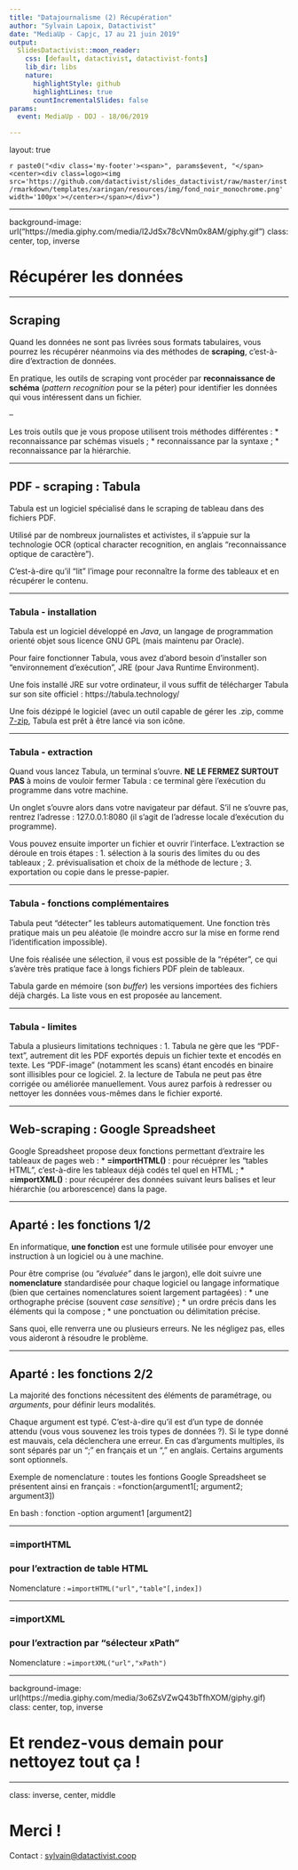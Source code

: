 ```yaml
---
title: "Datajournalisme (2) Récupération"
author: "Sylvain Lapoix, Datactivist"
date: "MediaUp - Capjc, 17 au 21 juin 2019"
output:
  SlidesDatactivist::moon_reader:
    css: [default, datactivist, datactivist-fonts]
    lib_dir: libs
    nature:
      highlightStyle: github
      highlightLines: true
      countIncrementalSlides: false
params:
  event: MediaUp - DDJ - 18/06/2019

---
```


layout: true
  

`r paste0("<div class='my-footer'><span>", params$event, "</span> <center><div class=logo><img src='https://github.com/datactivist/slides_datactivist/raw/master/inst/rmarkdown/templates/xaringan/resources/img/fond_noir_monochrome.png' width='100px'></center></span></div>")` 

---


background-image: url("https://media.giphy.com/media/l2JdSx78cVNm0x8AM/giphy.gif")
class: center, top, inverse

# Récupérer les données

---


## Scraping
Quand les données ne sont pas livrées sous formats tabulaires, vous pourrez les récupérer néanmoins via des méthodes de **scraping**, c'est-à-dire d'extraction de données.

En pratique, les outils de scraping vont procéder par **reconnaissance de schéma** (*pattern recognition* pour se la péter) pour identifier les données qui vous intéressent dans un fichier.

--

Les trois outils que je vous propose utilisent trois méthodes différentes :
* reconnaissance par schémas visuels ;
* reconnaissance par la syntaxe ;
* reconnaissance par la hiérarchie.

---

## PDF - scraping : Tabula
Tabula est un logiciel spécialisé dans le scraping de tableau dans des fichiers PDF.

Utilisé par de nombreux journalistes et activistes, il s’appuie sur la technologie OCR (optical character recognition, en anglais “reconnaissance optique de caractère”).

C’est-à-dire qu’il “lit” l’image pour reconnaître la forme des tableaux et en récupérer le contenu.

---

### Tabula - installation

Tabula est un logiciel développé en *Java*, un langage de programmation orienté objet sous licence GNU GPL (mais maintenu par Oracle).

Pour faire fonctionner Tabula, vous avez d'abord besoin d'installer son "environnement d'exécution", JRE (pour Java Runtime Environment).

Une fois installé JRE sur votre ordinateur, il vous suffit de télécharger Tabula sur son site officiel : https://tabula.technology/

Une fois dézippé le logiciel (avec un outil capable de gérer les .zip, comme [7-zip](https://www.7-zip.org/), Tabula est prêt à être lancé via son icône.


---

### Tabula - extraction

Quand vous lancez Tabula, un terminal s'ouvre. **NE LE FERMEZ SURTOUT PAS** à moins de vouloir fermer Tabula : ce terminal gère l'exécution du programme dans votre machine.

Un onglet s'ouvre alors dans votre navigateur par défaut. S'il ne s'ouvre pas, rentrez l'adresse : 127.0.0.1:8080 (il s'agit de l'adresse locale d'exécution du programme).

Vous pouvez ensuite importer un fichier et ouvrir l'interface. L'extraction se déroule en trois étapes :
1. sélection à la souris des limites du ou des tableaux ;
2. prévisualisation et choix de la méthode de lecture ;
3. exportation ou copie dans le presse-papier.

---

### Tabula - fonctions complémentaires

Tabula peut "détecter" les tableurs automatiquement. Une fonction très pratique mais un peu aléatoie (le moindre accro sur la mise en forme rend l'identification impossible).

Une fois réalisée une sélection, il vous est possible de la "répéter", ce qui s'avère très pratique face à longs fichiers PDF plein de tableaux.

Tabula garde en mémoire (son *buffer*) les versions importées des fichiers déjà chargés. La liste vous en est proposée au lancement.

---

### Tabula - limites

Tabula a plusieurs limitations techniques :
1. Tabula ne gère que les "PDF-text", autrement dit les PDF exportés depuis un fichier texte et encodés en texte. Les "PDF-image" (notamment les scans) étant encodés en binaire sont illisibles pour ce logiciel.
2. la lecture de Tabula ne peut pas être corrigée ou améliorée manuellement. Vous aurez parfois à redresser ou nettoyer les données vous-mêmes dans le fichier exporté.

---

## Web-scraping : Google Spreadsheet

Google Spreadsheet propose deux fonctions permettant d'extraire les tableaux de pages web :
* **=importHTML()** : pour récuéprer les "tables HTML", c'est-à-dire les tableaux déjà codés tel quel en HTML ;
* **=importXML()** : pour récupérer des données suivant leurs balises et leur hiérarchie (ou arborescence) dans la page.

---

## Aparté : les fonctions 1/2

En informatique, **une fonction** est une formule utilisée pour envoyer une instruction à un logiciel ou à une machine.

Pour être comprise (ou *"évaluée"* dans le jargon), elle doit suivre une **nomenclature** standardisée pour chaque logiciel ou langage informatique (bien que certaines nomenclatures soient largement partagées) :
* une orthographe précise (souvent *case sensitive*) ;
* un ordre précis dans les éléments qui la compose ;
* une ponctuation ou délimitation précise.

Sans quoi, elle renverra une ou plusieurs erreurs. Ne les négligez pas, elles vous aideront à résoudre le problème.

---

## Aparté : les fonctions 2/2

La majorité des fonctions nécessitent des éléments de paramétrage, ou *arguments*, pour définir leurs modalités.

Chaque argument est typé. C'est-à-dire qu'il est d'un type de donnée attendu (vous vous souvenez les trois types de données ?). Si le type donné est mauvais, cela déclenchera une erreur. En cas d'arguments multiples, ils sont séparés par un ";" en français et un "," en anglais. Certains arguments sont optionnels.

Exemple de nomenclature :
toutes les fontions Google Spreadsheet se présentent ainsi en français :
=fonction(argument1[; argument2; argument3])

En bash :
fonction -option argument1 [argument2]

---

### =importHTML

### pour l'extraction de table HTML


Nomenclature :
`=importHTML("url","table"[,index])`

---

### =importXML

### pour l'extraction par "sélecteur xPath"

Nomenclature :
`=importXML("url","xPath")`



---

background-image: url(https://media.giphy.com/media/3o6ZsVZwQ43bTfhXOM/giphy.gif)
class: center, top, inverse

# Et rendez-vous demain pour nettoyez tout ça !

---


class: inverse, center, middle

# Merci !

Contact : [sylvain@datactivist.coop](mailto:sylvain@datactivist.coop)


